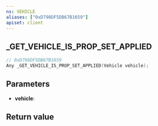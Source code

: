```yaml
---
ns: VEHICLE
aliases: ["0xD798DF5DB67B1659"]
apiset: client
---
```

## _GET_VEHICLE_IS_PROP_SET_APPLIED

```c
// 0xD798DF5DB67B1659
Any _GET_VEHICLE_IS_PROP_SET_APPLIED(Vehicle vehicle);
```


## Parameters
* **vehicle**:

## Return value